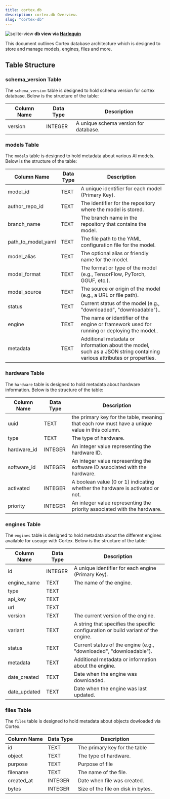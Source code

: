 ```yaml
---
title: cortex.db
description: cortex.db Overview.
slug: "cortex-db"
---
```




![sqlite-view](/img/sqlite_view_harlequin.png)
**db view via [Harlequin](https://harlequin.sh/)**


This document outlines Cortex database architecture which is designed to store and manage models, engines,
files and more.

## Table Structure
### schema_version Table
The `schema_version` table is designed to hold schema version for cortex database. Below is the structure of the table:

| Column Name        | Data Type | Description                                             |
|--------------------|-----------|---------------------------------------------------------|
| version     | INTEGER   | A unique schema version for database.                   |


### models Table
The `models` table is designed to hold metadata about various AI models. Below is the structure of the table:

| Column Name        | Data Type | Description                                             |
|--------------------|-----------|---------------------------------------------------------|
| model_id           | TEXT      | A unique identifier for each model (Primary Key).      |
| author_repo_id     | TEXT      | The identifier for the repository where the model is stored. |
| branch_name        | TEXT      | The branch name in the repository that contains the model. |
| path_to_model_yaml | TEXT      | The file path to the YAML configuration file for the model. |
| model_alias        | TEXT      | The optional alias or friendly name for the model. |
| model_format       | TEXT      | The format or type of the model (e.g., TensorFlow, PyTorch, GGUF, etc.). |
| model_source       | TEXT      | The source or origin of the model (e.g., a URL or file path). |
| status             | TEXT      | Current status of the model (e.g., "downloaded", "downloadable").. |
| engine             | TEXT      | The name or identifier of the engine or framework used for running or deploying the model.. |
| metadata           | TEXT      | Additional metadata or information about the model, such as a JSON string containing various attributes or properties. |

### hardware Table
The `hardware` table is designed to hold metadata about hardware information. Below is the structure of the table:

| Column Name        | Data Type | Description                                             |
|--------------------|-----------|---------------------------------------------------------|
| uuid               | TEXT      | the primary key for the table, meaning that each row must have a unique value in this column.      |
| type               | TEXT      | The type of hardware. |
| hardware_id        | INTEGER   | An integer value representing the hardware ID. |
| software_id        | INTEGER   | An integer value representing the software ID associated with the hardware. |
| activated          | INTEGER   | A boolean value (0 or 1) indicating whether the hardware is activated or not. |
| priority           | INTEGER   | An integer value representing the priority associated with the hardware. |

### engines Table
The `engines` table is designed to hold metadata about the different engines available for useage with Cortex.
Below is the structure of the table:

| Column Name  | Data Type | Description                                             |
|--------------|-----------|---------------------------------------------------------|
| id           | INTEGER   | A unique identifier for each engine (Primary Key).      |
| engine_name  | TEXT      | The name of the engine. |
| type         | TEXT      |  |
| api_key      | TEXT      |  |
| url          | TEXT      |  |
| version      | TEXT      | The current version of the engine. |
| variant      | TEXT      | A string that specifies the specific configuration or build variant of the engine. |
| status       | TEXT      | Current status of the engine (e.g., "downloaded", "downloadable"). |
| metadata     | TEXT      | Additional metadata or information about the engine. |
| date_created  | TEXT      | Date when the engine was downloaded. |
| date_updated | TEXT      | Date when the engine was last updated. |

### files Table
The `files` table is designed to hold metadata about objects dowloaded via Cortex.

| Column Name | Data Type | Description                     |
|-------------|-----------|---------------------------------|
| id         | TEXT      | The primary key for the table    |
| object     | TEXT      | The type of hardware.            |
| purpose    | TEXT      | Purpose of file                  |
| filename   | TEXT      | The name of the file.            |
| created_at | INTEGER   | Date when file was created.       |
| bytes      | INTEGER   | Size of the file on disk in bytes. |
